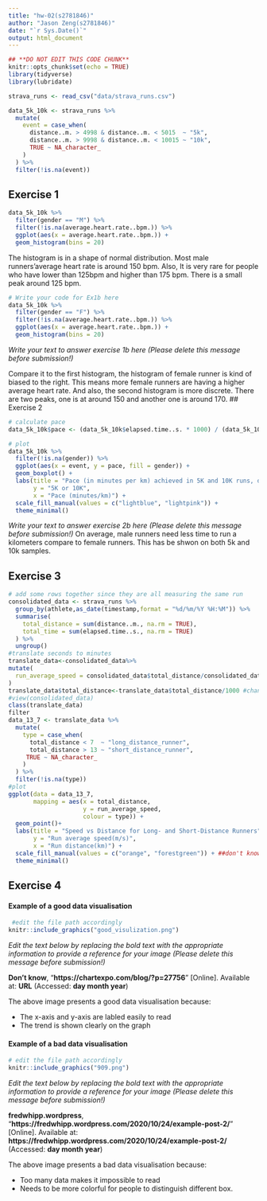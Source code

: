 ```yaml
---
title: "hw-02(s2781846)"
author: "Jason Zeng(s2781846)"
date: "`r Sys.Date()`"
output: html_document
---
```


```r
## **DO NOT EDIT THIS CODE CHUNK**
knitr::opts_chunk$set(echo = TRUE)
library(tidyverse)
library(lubridate)
```

```r
strava_runs <- read_csv("data/strava_runs.csv")
```

```r
data_5k_10k <- strava_runs %>%
  mutate(
    event = case_when(
      distance..m. > 4998 & distance..m. < 5015  ~ "5k",
      distance..m. > 9998 & distance..m. < 10015 ~ "10k",
      TRUE ~ NA_character_
    )
  ) %>%
  filter(!is.na(event))
```


## Exercise 1

```r
data_5k_10k %>% 
  filter(gender == "M") %>%
  filter(!is.na(average.heart.rate..bpm.)) %>%
  ggplot(aes(x = average.heart.rate..bpm.)) + 
  geom_histogram(bins = 20)
```

  The histogram is in a shape of normal distribution. Most male runners'average heart rate is around 150 bpm. Also, It is very rare for people who have lower than 125bpm and higher than 175 bpm. There is a small peak around 125 bpm. 
```r
# Write your code for Ex1b here
data_5k_10k %>% 
  filter(gender == "F") %>%
  filter(!is.na(average.heart.rate..bpm.)) %>%
  ggplot(aes(x = average.heart.rate..bpm.)) + 
  geom_histogram(bins = 20)

```


_Write your text to answer exercise 1b here (Please delete this message before submission!)_

Compare it to the first histogram, the histogram of female runner is kind of biased to the right. This means more female runners are having a higher average heart rate. And also, the second histogram is more discrete. There are two peaks, one is at around 150 and another one is around 170.
## Exercise 2

```r
# calculate pace
data_5k_10k$pace <- (data_5k_10k$elapsed.time..s. * 1000) / (data_5k_10k$distance..m. * 60)

# plot
data_5k_10k %>%
  filter(!is.na(gender)) %>%
  ggplot(aes(x = event, y = pace, fill = gender)) +
  geom_boxplot() +
  labs(title = "Pace (in minutes per km) achieved in 5K and 10K runs, distinguished by gender",
       y = "5K or 10K", 
       x = "Pace (minutes/km)") +
  scale_fill_manual(values = c("lightblue", "lightpink")) +
  theme_minimal()
```

_Write your text to answer exercise 2b here (Please delete this message before submission!)_
On average, male runners need less time to run a kilometers compare to female runners. This has be shwon on both 5k and 10k samples.



## Exercise 3

```r
# add some rows together since they are all measuring the same run
consolidated_data <- strava_runs %>%
  group_by(athlete,as_date(timestamp,format = "%d/%m/%Y %H:%M")) %>%
  summarise(
    total_distance = sum(distance..m., na.rm = TRUE),
    total_time = sum(elapsed.time..s., na.rm = TRUE)
  ) %>%
  ungroup()
#translate seconds to minutes
translate_data<-consolidated_data%>%
mutate(
  run_average_speed = consolidated_data$total_distance/consolidated_data$total_time
)
translate_data$total_distance<-translate_data$total_distance/1000 #change it to km
#view(consolidated_data)
class(translate_data)
filter
data_13_7 <- translate_data %>%
  mutate(
    type = case_when(
      total_distance < 7  ~ "long_distance_runner",
      total_distance > 13 ~ "short_distance_runner",
     TRUE ~ NA_character_
    )
  ) %>%
  filter(!is.na(type))
#plot
ggplot(data = data_13_7,
       mapping = aes(x = total_distance, 
                     y = run_average_speed, 
                     colour = type)) +
  geom_point()+
  labs(title = "Speed vs Distance for Long- and Short-Distance Runners",
       y = "Run average speed(m/s)", 
       x = "Run distance(km)") +
  scale_fill_manual(values = c("orange", "forestgreen")) + ##don't know why it doesn't work
  theme_minimal()
```





## Exercise 4

#### Example of a good data visualisation

```r
 #edit the file path accordingly
knitr::include_graphics("good_visulization.png")
```

_Edit the text below by replacing the bold text with the appropriate information to provide a reference for your image (Please delete this message before submission!)_

**Don't know**, "**https://chartexpo.com/blog/?p=27756**" [Online]. Available at: **URL** (Accessed: **day month year**)


The above image presents a good data visualisation because:

-   The x-axis and y-axis are labled easily to read
-   The trend is shown clearly on the graph


#### Example of a bad data visualisation


```r
# edit the file path accordingly
knitr::include_graphics("909.png")
```

_Edit the text below by replacing the bold text with the appropriate information to provide a reference for your image (Please delete this message before submission!)_

**fredwhipp.wordpress**, "**https://fredwhipp.wordpress.com/2020/10/24/example-post-2/**" [Online]. Available at: **https://fredwhipp.wordpress.com/2020/10/24/example-post-2/** (Accessed: **day month year**)



The above image presents a bad data visualisation because:

-   Too many data makes it impossible to read
-   Needs to be more colorful for people to distinguish different box.


